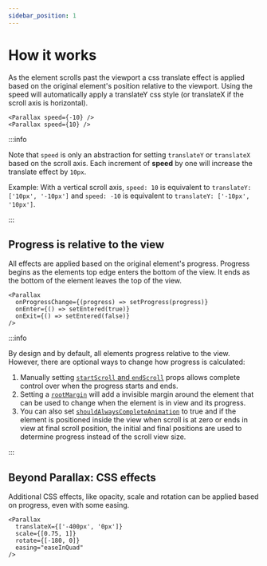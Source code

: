 ```yaml
---
sidebar_position: 1
---
```



# How it works

As the element scrolls past the viewport a css translate effect is applied based on the original element's position relative to the viewport. Using the speed will automatically apply a translateY css style (or translateX if the scroll axis is horizontal).

```tsx
<Parallax speed={-10} />
<Parallax speed={10} />
```

<HowItWorks />

:::info

Note that `speed` is only an abstraction for setting `translateY` or `translateX` based on the scroll axis. Each increment of **speed** by one will increase the translate effect by `10px`.

Example: With a vertical scroll axis, `speed: 10` is equivalent to `translateY: ['10px', '-10px']` and `speed: -10` is equivalent to `translateY: ['-10px', '10px']`.

:::

## Progress is relative to the view

All effects are applied based on the original element's progress. Progress begins as the elements top edge enters the bottom of the view. It ends as the bottom of the element leaves the top of the view.

```tsx
<Parallax
  onProgressChange={(progress) => setProgress(progress)}
  onEnter={() => setEntered(true)}
  onExit={() => setEntered(false)}
/>
```

<ElementProgress />

:::info

By design and by default, all elements progress relative to the view. However, there are optional ways to change how progress is calculated:

1. Manually setting [`startScroll` and `endScroll`](/docs/usage/parallax-props#configuration-props) props allows complete control over when the progress starts and ends.
2. Setting a [`rootMargin`](/docs/usage/parallax-props#configuration-props) will add a invisible margin around the element that can be used to change when the element is in view and its progress.
3. You can also set [`shouldAlwaysCompleteAnimation`](/docs/usage/parallax-props#configuration-props) to true and if the element is positioned inside the view when scroll is at zero or ends in view at final scroll position, the initial and final positions are used to determine progress instead of the scroll view size.

:::

## Beyond Parallax: CSS effects

Additional CSS effects, like opacity, scale and rotation can be applied based on progress, even with some easing.

```tsx
<Parallax
  translateX={['-400px', '0px']}
  scale={[0.75, 1]}
  rotate={[-180, 0]}
  easing="easeInQuad"
/>
```

<BeyondCSSEffects />

